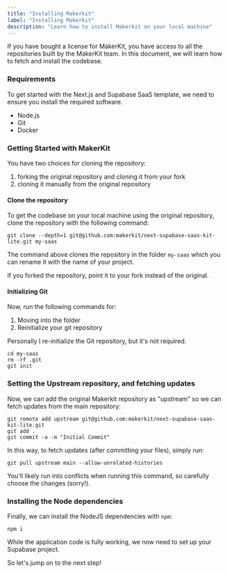 ```yaml
---
title: "Installing Makerkit"
label: "Installing Makerkit"
description: "Learn how to install Makerkit on your local machine"
---
```


If you have bought a license for MakerKit, you have access to all the
repositories built by the MakerKit team. In this document, we will learn how
to fetch and install the codebase.

### Requirements

To get started with the Next.js and Supabase SaaS template, we need to ensure
you install the required software.

- Node.js
- Git
- Docker

### Getting Started with MakerKit

You have two choices for cloning the repository:

1. forking the original repository and cloning it from your fork
2. cloning it manually from the original repository

#### Clone the repository

To get the codebase on your local machine using the original repository, clone the repository with the
following command:

```
git clone --depth=1 git@github.com:makerkit/next-supabase-saas-kit-lite.git my-saas
```

The command above clones the repository in the folder `my-saas` which
you can rename it with the name of your project.

If you forked the repository, point it to your fork instead of the original.

#### Initializing Git

Now, run the following commands for:

1. Moving into the folder
2. Reinitialize your git repository

Personally I re-initialize the Git repository, but it's not required.

```
cd my-saas
rm -rf .git
git init
```

### Setting the Upstream repository, and fetching updates

Now, we can add the original Makerkit repository as "upstream" so we can fetch updates from the main repository:

```
git remote add upstream git@github.com:makerkit/next-supabase-saas-kit-lite.git
git add .
git commit -a -m "Initial Commit"
```

In this way, to fetch updates (after committing your files), simply run:

```
git pull upstream main --allow-unrelated-histories
```

You'll likely run into conflicts when running this command, so carefully choose the changes (sorry!).

### Installing the Node dependencies

Finally, we can install the NodeJS dependencies with `npm`:

```
npm i
```

While the application code is fully working, we now need to set up your Supabase
project.

So let's jump on to the next step!
